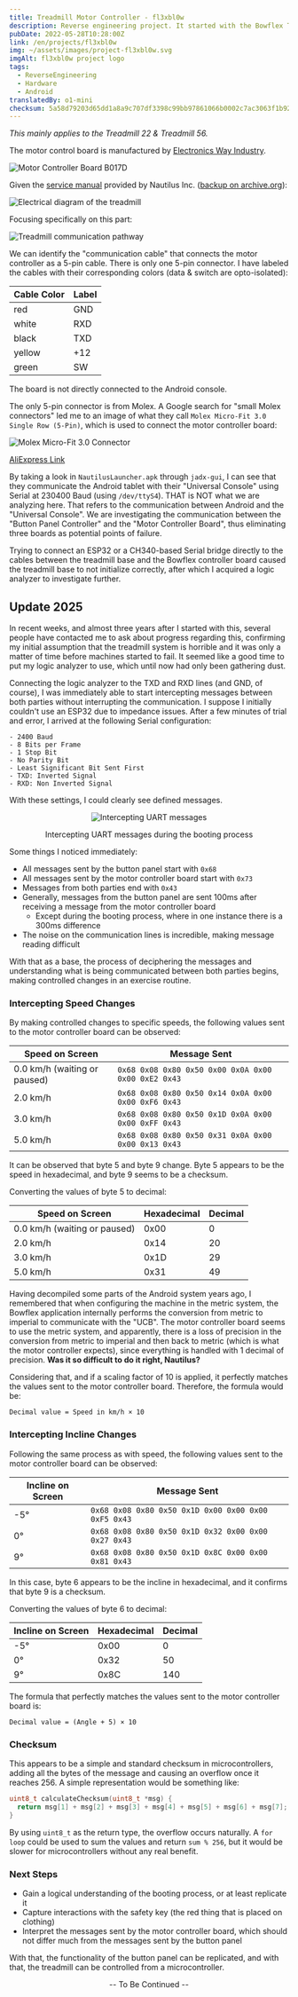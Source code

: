 ```yaml
---
title: Treadmill Motor Controller - fl3xbl0w
description: Reverse engineering project. It started with the Bowflex Treadmill 22 but ended up being generalized for any Android-powered machine sold by Nautilus Inc. (Nautilus, Bowflex, Schwinn).
pubDate: 2022-05-28T10:28:00Z
link: /en/projects/fl3xbl0w
img: ~/assets/images/project-fl3xbl0w.svg
imgAlt: fl3xbl0w project logo
tags:
  - ReverseEngineering
  - Hardware
  - Android
translatedBy: o1-mini
checksum: 5a58d79203d65dd1a8a9c707df3398c99bb97861066b0002c7ac3063f1b92eb8
---
```



_This mainly applies to the Treadmill 22 & Treadmill 56._

The motor control board is manufactured by [Electronics Way Industry](https://web.archive.org/web/20231228174313/https://www.ewayindustry.com/ew-dc-b017.html).

<Image src={B017D} alt="Motor Controller Board B017D" format="webp" />

Given the [service manual](https://download.nautilus.com/supportdocs/AM_OM/Bowflex/BFX.T10.T22.T25.T56.SM.EN.pdf) provided by Nautilus Inc. ([backup on archive.org](https://web.archive.org/web/20220409140737/https://download.nautilus.com/supportdocs/AM_OM/Bowflex/BFX.T10.T22.T25.T56.SM.EN.pdf)):

<Image src={TreadmillElectrical} alt="Electrical diagram of the treadmill" format="webp" />

Focusing specifically on this part:

<Image src={TreadmillComm} alt="Treadmill communication pathway" format="webp" />

We can identify the "communication cable" that connects the motor controller as a 5-pin cable. There is only one 5-pin connector.
I have labeled the cables with their corresponding colors (data & switch are opto-isolated):

| Cable Color | Label |
| ----------- | ----- |
| red         | GND   |
| white       | RXD   |
| black       | TXD   |
| yellow      | +12   |
| green       | SW    |

The board is not directly connected to the Android console.

The only 5-pin connector is from Molex. A Google search for "small Molex connectors" led me to an image of what they call `Molex Micro-Fit 3.0 Single Row (5-Pin)`, which is used to connect the motor controller board:

<Image src={Molex} alt="Molex Micro-Fit 3.0 Connector" format="webp" />

[AliExpress Link](https://aliexpress.com/item/32902205579.html)

By taking a look in `NautilusLauncher.apk` through `jadx-gui`, I can see that they communicate the Android tablet with their "Universal Console" using Serial at 230400 Baud (using `/dev/ttyS4`). THAT is NOT what we are analyzing here. That refers to the communication between Android and the "Universal Console". We are investigating the communication between the "Button Panel Controller" and the "Motor Controller Board", thus eliminating three boards as potential points of failure.

Trying to connect an ESP32 or a CH340-based Serial bridge directly to the cables between the treadmill base and the Bowflex controller board caused the treadmill base to not initialize correctly, after which I acquired a logic analyzer to investigate further.

## Update 2025

In recent weeks, and almost three years after I started with this, several people have contacted me to ask about progress regarding this, confirming my initial assumption that the treadmill system is horrible and it was only a matter of time before machines started to fail. It seemed like a good time to put my logic analyzer to use, which until now had only been gathering dust.

Connecting the logic analyzer to the TXD and RXD lines (and GND, of course), I was immediately able to start intercepting messages between both parties without interrupting the communication. I suppose I initially couldn't use an ESP32 due to impedance issues. After a few minutes of trial and error, I arrived at the following Serial configuration:

```
- 2400 Baud
- 8 Bits per Frame
- 1 Stop Bit
- No Parity Bit
- Least Significant Bit Sent First
- TXD: Inverted Signal
- RXD: Non Inverted Signal
```

With these settings, I could clearly see defined messages.

<div align="center">
  <Image src={UARTSniffing} alt="Intercepting UART messages" format="webp" />
  <p class="italic">Intercepting UART messages during the booting process</p>
</div>

Some things I noticed immediately:

- All messages sent by the button panel start with `0x68`
- All messages sent by the motor controller board start with `0x73`
- Messages from both parties end with `0x43`
- Generally, messages from the button panel are sent 100ms after receiving a message from the motor controller board
  - Except during the booting process, where in one instance there is a 300ms difference
- The noise on the communication lines is incredible, making message reading difficult

With that as a base, the process of deciphering the messages and understanding what is being communicated between both parties begins, making controlled changes in an exercise routine.

### Intercepting Speed Changes

By making controlled changes to specific speeds, the following values sent to the motor controller board can be observed:

| Speed on Screen              | Message Sent                                        |
| ---------------------------- | --------------------------------------------------- |
| 0.0 km/h (waiting or paused) | `0x68 0x08 0x80 0x50 0x00 0x0A 0x00 0x00 0xE2 0x43` |
| 2.0 km/h                     | `0x68 0x08 0x80 0x50 0x14 0x0A 0x00 0x00 0xF6 0x43` |
| 3.0 km/h                     | `0x68 0x08 0x80 0x50 0x1D 0x0A 0x00 0x00 0xFF 0x43` |
| 5.0 km/h                     | `0x68 0x08 0x80 0x50 0x31 0x0A 0x00 0x00 0x13 0x43` |

It can be observed that byte 5 and byte 9 change. Byte 5 appears to be the speed in hexadecimal, and byte 9 seems to be a checksum.

Converting the values of byte 5 to decimal:

| Speed on Screen              | Hexadecimal | Decimal |
| ---------------------------- | ----------- | ------- |
| 0.0 km/h (waiting or paused) | 0x00        | 0       |
| 2.0 km/h                     | 0x14        | 20      |
| 3.0 km/h                     | 0x1D        | 29      |
| 5.0 km/h                     | 0x31        | 49      |

Having decompiled some parts of the Android system years ago, I remembered that when configuring the machine in the metric system, the Bowflex application internally performs the conversion from metric to imperial to communicate with the "UCB". The motor controller board seems to use the metric system, and apparently, there is a loss of precision in the conversion from metric to imperial and then back to metric (which is what the motor controller expects), since everything is handled with 1 decimal of precision. **Was it so difficult to do it right, Nautilus?**

Considering that, and if a scaling factor of 10 is applied, it perfectly matches the values sent to the motor controller board. Therefore, the formula would be:

```
Decimal value = Speed in km/h × 10
```

### Intercepting Incline Changes

Following the same process as with speed, the following values sent to the motor controller board can be observed:

| Incline on Screen | Message Sent                                        |
| ----------------- | --------------------------------------------------- |
| -5°               | `0x68 0x08 0x80 0x50 0x1D 0x00 0x00 0x00 0xF5 0x43` |
| 0°                | `0x68 0x08 0x80 0x50 0x1D 0x32 0x00 0x00 0x27 0x43` |
| 9°                | `0x68 0x08 0x80 0x50 0x1D 0x8C 0x00 0x00 0x81 0x43` |

In this case, byte 6 appears to be the incline in hexadecimal, and it confirms that byte 9 is a checksum.

Converting the values of byte 6 to decimal:

| Incline on Screen | Hexadecimal | Decimal |
| ----------------- | ----------- | ------- |
| -5°               | 0x00        | 0       |
| 0°                | 0x32        | 50      |
| 9°                | 0x8C        | 140     |

The formula that perfectly matches the values sent to the motor controller board is:

```
Decimal value = (Angle + 5) × 10
```

### Checksum

This appears to be a simple and standard checksum in microcontrollers, adding all the bytes of the message and causing an overflow once it reaches 256. A simple representation would be something like:

```c
uint8_t calculateChecksum(uint8_t *msg) {
  return msg[1] + msg[2] + msg[3] + msg[4] + msg[5] + msg[6] + msg[7];
}
```

By using `uint8_t` as the return type, the overflow occurs naturally. A `for loop` could be used to sum the values and return `sum % 256`, but it would be slower for microcontrollers without any real benefit.

### Next Steps

- Gain a logical understanding of the booting process, or at least replicate it
- Capture interactions with the safety key (the red thing that is placed on clothing)
- Interpret the messages sent by the motor controller board, which should not differ much from the messages sent by the button panel

With that, the functionality of the button panel can be replicated, and with that, the treadmill can be controlled from a microcontroller.

<div align="center">
  <p class="italic">-- To Be Continued --</p>
</div>
